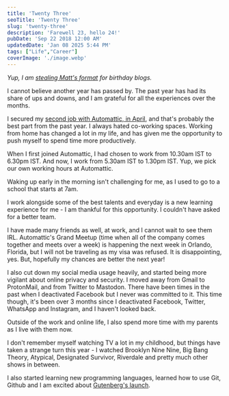 ```yaml
---
title: 'Twenty Three'
seoTitle: 'Twenty Three'
slug: 'twenty-three'
description: 'Farewell 23, hello 24!'
pubDate: 'Sep 22 2018 12:00 AM'
updatedDate: 'Jan 08 2025 5:44 PM'
tags: ["Life","Career"]
coverImage: './image.webp'
---
```


_Yup, I am_ [_stealing Matt's format_](https://ma.tt/2018/01/thirty-four/) _for birthday blogs._


I cannot believe another year has passed by. The past year has had its share of ups and downs, and I am grateful for all the experiences over the months.


I secured my [second job with Automattic, in April](https://www.arun.blog/automattic/), and that's probably the best part from the past year. I always hated co-working spaces. Working from home has changed a lot in my life, and has given me the opportunity to push myself to spend time more productively.


When I first joined Automattic, I had chosen to work from 10.30am IST to 6.30pm IST. And now, I work from 5.30am IST to 1.30pm IST. Yup, we pick our own working hours at Automattic.


Waking up early in the morning isn't challenging for me, as I used to go to a school that starts at 7am.


I work alongside some of the best talents and everyday is a new learning experience for me - I am thankful for this opportunity. I couldn't have asked for a better team.


I have made many friends as well, at work, and I cannot wait to see them IRL. Automattic's Grand Meetup (time when all of the company comes together and meets over a week) is happening the next week in Orlando, Florida, but I will not be traveling as my visa was refused. It is disappointing, yes. But, hopefully my chances are better the next year!


I also cut down my social media usage heavily, and started being more vigilant about online privacy and security. I moved away from Gmail to ProtonMail, and from Twitter to Mastodon. There have been times in the past when I deactivated Facebook but I never was committed to it. This time though, it's been over 3 months since I deactivated Facebook, Twitter, WhatsApp and Instagram, and I haven't looked back.


Outside of the work and online life, I also spend more time with my parents as I live with them now.


I don't remember myself watching TV a lot in my childhood, but things have taken a strange turn this year - I watched Brooklyn Nine Nine, Big Bang Theory, Atypical, Designated Survivor, Riverdale and pretty much other shows in between.


I also started learning new programming languages, learned how to use Git, Github and I am excited about [Gutenberg's launch](https://wordpress.org/gutenberg/).

